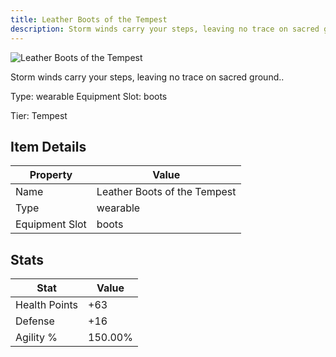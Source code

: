 ```yaml
---
title: Leather Boots of the Tempest
description: Storm winds carry your steps, leaving no trace on sacred ground.
---
```


<div className="flex items-start gap-6 mb-8">
  <div className="flex-shrink-0">
    <img src="/assets/resources/crafting/light_armour/boots/tempest_boots.png" alt="Leather Boots of the Tempest" className="w-24 h-24 border rounded-lg" />
  </div>
  <div className="flex-1">
    <div className="space-y-2">
      <p className="text-lg text-muted-foreground">Storm winds carry your steps, leaving no trace on sacred ground..</p>
      <div className="flex flex-wrap gap-4 text-sm">
        <span className="px-2 py-1 bg-green-100 dark:bg-green-900 rounded-md">
          Type: wearable
        </span>
        <span className="px-2 py-1 bg-purple-100 dark:bg-purple-900 rounded-md">
          Equipment Slot: boots
        </span>
      </div>
      <p className="text-sm font-medium">Tier: Tempest</p>
    </div>
  </div>
</div>

## Item Details
| Property | Value |
|----------|-------|
| Name | Leather Boots of the Tempest |
| Type | wearable |
| Equipment Slot | boots |

## Stats
| Stat | Value |
|------|-------|
| Health Points | +63 |
| Defense | +16 |
| Agility % | 150.00% |

